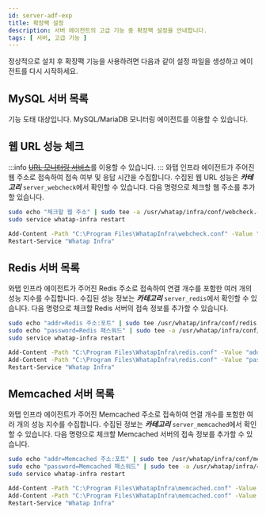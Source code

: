 ```yaml
---
id: server-adf-exp
title: 확장팩 설정
description: 서버 에이전트의 고급 기능 중 확장팩 설정을 안내합니다.
tags: [ 서버, 고급 기능 ]
---
```



정상적으로 설치 후 확장팩 기능을 사용하려면 다음과 같이 설정 파일을 생성하고 에이전트를 다시 시작하세요.

## MySQL 서버 목록
기능 도태 대상입니다. MySQL/MariaDB 모니터링 에이전트를 이용할 수 있습니다.

## 웹 URL 성능 체크
:::info
~~[URL 모니터링 서비스](https://guide.whatap.io/whatap_guide/use_guide/url_monitoring/pages/intro.html)~~를 이용할 수 있습니다.
:::
와탭 인프라 에이전트가 주어진 웹 주소로 접속하여 접속 여부 및 응답 시간을 수집합니다. 수집된 웹 URL 성능은 ***카테고리*** `server_webcheck`에서 확인할 수 있습니다. 다음 명령으로 체크할 웹 주소를 추가할 있습니다.

<Tabs>
<TabItem value="lxs" label="Linux Shell">

```bash title=SH
sudo echo "체크할 웹 주소" | sudo tee -a /usr/whatap/infra/conf/webcheck.conf
sudo service whatap-infra restart
```
</TabItem>
<TabItem value="wps" label="Windows Powershell">

```bash title=SH
Add-Content -Path "C:\Program Files\WhatapInfra\webcheck.conf" -Value "체크할 웹 주소"
Restart-Service "Whatap Infra"
```
</TabItem>
</Tabs>

## Redis 서버 목록

와탭 인프라 에이전트가 주어진 Redis 주소로 접속하여 연결 개수를 포함한 여러 개의 성능 지수를 수집합니다. 수집된 성능 정보는 ***카테고리*** `server_redis`에서 확인할 수 있습니다. 다음 명령으로 체크할 Redis 서버의 접속 정보를 추가할 수 있습니다.

<Tabs>
<TabItem value="lxs2" label="Linux Shell">

```bash title=SH
sudo echo "addr=Redis 주소:포트" | sudo tee /usr/whatap/infra/conf/redis.conf
sudo echo "password=Redis 패스워드" | sudo tee -a /usr/whatap/infra/conf/redis.conf
sudo service whatap-infra restart
```
</TabItem>
<TabItem value="wps2" label="Windows Powershell">

```bash title=SH
Add-Content -Path "C:\Program Files\WhatapInfra\redis.conf" -Value "addr=Redis 주소:포트"
Add-Content -Path "C:\Program Files\WhatapInfra\redis.conf" -Value "password=Redis 패스워드"
Restart-Service "Whatap Infra"
```
</TabItem>
</Tabs>

## Memcached 서버 목록

와탭 인프라 에이전트가 주어진 Memcached 주소로 접속하여 연결 개수를 포함한 여러 개의 성능 지수를 수집합니다. 수집된 정보는 ***카테고리*** `server_memcached`에서 확인할 수 있습니다. 다음 명령으로 체크할 Memcached 서버의 접속 정보를 추가할 수 있습니다.

<Tabs>
<TabItem value="lxs3" label="Linux Shell">

```bash title=SH
sudo echo "addr=Memcached 주소:포트" | sudo tee /usr/whatap/infra/conf/memcached.conf
sudo echo "password=Memcached 패스워드" | sudo tee -a /usr/whatap/infra/conf/memcached.conf
sudo service whatap-infra restart
```
</TabItem>
<TabItem value="wps3" label="Windows Powershell">

```bash title=SH
Add-Content -Path "C:\Program Files\WhatapInfra\memcached.conf" -Value "addr=Memcached 주소"
Add-Content -Path "C:\Program Files\WhatapInfra\memcached.conf" -Value "password=Memcached 패스워드"
Restart-Service "Whatap Infra"
```
</TabItem>
</Tabs>